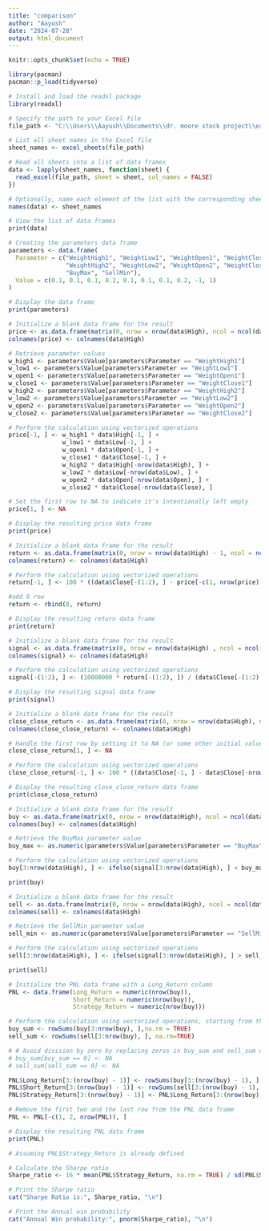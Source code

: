 ```yaml
---
title: "comparison"
author: "Aayush"
date: "2024-07-28"
output: html_document
---
```


```r
knitr::opts_chunk$set(echo = TRUE)
```


```r
library(pacman)
pacman::p_load(tidyverse)

```

```r
# Install and load the readxl package
library(readxl)

# Specify the path to your Excel file
file_path <- "C:\\Users\\Aayush\\Documents\\dr. moore stock project\\excel files\\Liquidity.xlsx"

# List all sheet names in the Excel file
sheet_names <- excel_sheets(file_path)

# Read all sheets into a list of data frames
data <- lapply(sheet_names, function(sheet) {
  read_excel(file_path, sheet = sheet, col_names = FALSE)
})

# Optionally, name each element of the list with the corresponding sheet name
names(data) <- sheet_names

# View the list of data frames
print(data)

```



```r

# Creating the parameters data frame
parameters <- data.frame(
  Parameter = c("WeightHigh1", "WeightLow1", "WeightOpen1", "WeightClose1",
                "WeightHigh2", "WeightLow2", "WeightOpen2", "WeightClose2",
                "BuyMax", "SellMin"),
  Value = c(0.1, 0.1, 0.1, 0.2, 0.1, 0.1, 0.1, 0.2, -1, 1)
)

# Display the data frame
print(parameters)


```


```r
# Initialize a blank data frame for the result
price <- as.data.frame(matrix(0, nrow = nrow(data$High), ncol = ncol(data$High)))
colnames(price) <- colnames(data$High)

# Retrieve parameter values
w_high1 <- parameters$Value[parameters$Parameter == "WeightHigh1"]
w_low1 <- parameters$Value[parameters$Parameter == "WeightLow1"]
w_open1 <- parameters$Value[parameters$Parameter == "WeightOpen1"]
w_close1 <- parameters$Value[parameters$Parameter == "WeightClose1"]
w_high2 <- parameters$Value[parameters$Parameter == "WeightHigh2"]
w_low2 <- parameters$Value[parameters$Parameter == "WeightLow2"]
w_open2 <- parameters$Value[parameters$Parameter == "WeightOpen2"]
w_close2 <- parameters$Value[parameters$Parameter == "WeightClose2"]

# Perform the calculation using vectorized operations
price[-1, ] <- w_high1 * data$High[-1, ] +    
               w_low1 * data$Low[-1, ] +
               w_open1 * data$Open[-1, ] +
               w_close1 * data$Close[-1, ] +
               w_high2 * data$High[-nrow(data$High), ] +
               w_low2 * data$Low[-nrow(data$Low), ] +
               w_open2 * data$Open[-nrow(data$Open), ] +
               w_close2 * data$Close[-nrow(data$Close), ]

# Set the first row to NA to indicate it's intentionally left empty
price[1, ] <- NA

# Display the resulting price data frame
print(price)

```




```r
# Initialize a blank data frame for the result
return <- as.data.frame(matrix(0, nrow = nrow(data$High) - 1, ncol = ncol(data$High)))
colnames(return) <- colnames(data$High)

# Perform the calculation using vectorized operations
return[-1, ] <- 100 * ((data$Close[-(1:2), ] - price[-c(1, nrow(price)), ]) / price[-c(1, nrow(price)),  ])

#add 0 row
return <- rbind(0, return)

# Display the resulting return data frame
print(return)


```



```r
# Initialize a blank data frame for the result
signal <- as.data.frame(matrix(0, nrow = nrow(data$High) , ncol = ncol(data$High)))
colnames(signal) <- colnames(data$High)

# Perform the calculation using vectorized operations
signal[-(1:2), ] <- (10000000 * return[-(1:2), ]) / (data$Close[-(1:2), ] * data$Volume[-(1:2), ])

# Display the resulting signal data frame
print(signal)

```



```r

# Initialize a blank data frame for the result
close_close_return <- as.data.frame(matrix(0, nrow = nrow(data$High), ncol = ncol(data$High)))
colnames(close_close_return) <- colnames(data$High)

# Handle the first row by setting it to NA (or some other initial value if needed)
close_close_return[1, ] <- NA

# Perform the calculation using vectorized operations
close_close_return[-1, ] <- 100 * ((data$Close[-1, ] - data$Close[-nrow(data$Close), ]) / data$Close[-nrow(data$Close), ])

# Display the resulting close_close_return data frame
print(close_close_return)


```



```r

# Initialize a blank data frame for the result
buy <- as.data.frame(matrix(0, nrow = nrow(data$High), ncol = ncol(data$High)))
colnames(buy) <- colnames(data$High)

# Retrieve the BuyMax parameter value
buy_max <- as.numeric(parameters$Value[parameters$Parameter == "BuyMax"])

# Perform the calculation using vectorized operations
buy[3:nrow(data$High), ] <- ifelse(signal[3:nrow(data$High), ] < buy_max, 1, 0)

print(buy)

```



```r

# Initialize a blank data frame for the result
sell <- as.data.frame(matrix(0, nrow = nrow(data$High), ncol = ncol(data$High)))
colnames(sell) <- colnames(data$High)

# Retrieve the SellMin parameter value
sell_min <- as.numeric(parameters$Value[parameters$Parameter == "SellMin"])

# Perform the calculation using vectorized operations
sell[3:nrow(data$High), ] <- ifelse(signal[3:nrow(data$High), ] > sell_min, 1, 0)

print(sell)


```



```r

# Initialize the PNL data frame with a Long_Return column
PNL <- data.frame(Long_Return = numeric(nrow(buy)),
                  Short_Return = numeric(nrow(buy)),
                  Strategy_Return = numeric(nrow(buy)))

# Perform the calculation using vectorized operations, starting from the 3rd row
buy_sum <- rowSums(buy[3:nrow(buy), ],na.rm = TRUE)
sell_sum <- rowSums(sell[3:nrow(buy), ], na.rm=TRUE)

# # Avoid division by zero by replacing zeros in buy_sum and sell_sum with NA
# buy_sum[buy_sum == 0] <- NA
# sell_sum[sell_sum == 0] <- NA

PNL$Long_Return[3:(nrow(buy) - 1)] <- rowSums(buy[3:(nrow(buy) - 1), ] * close_close_return[4:nrow(close_close_return), ], na.rm = TRUE) / buy_sum
PNL$Short_Return[3:(nrow(buy) - 1)] <- rowSums(sell[3:(nrow(buy) - 1), ] * close_close_return[4:nrow(close_close_return), ],na.rm = TRUE) / sell_sum
PNL$Strategy_Return[3:(nrow(buy) - 1)] <- PNL$Long_Return[3:(nrow(buy) - 1)] - PNL$Short_Return[3:(nrow(buy) - 1)]

# Remove the first two and the last row from the PNL data frame
PNL <- PNL[-c(1, 2, nrow(PNL)), ]

# Display the resulting PNL data frame
print(PNL)

```


```r
# Assuming PNL$Strategy_Return is already defined

# Calculate the Sharpe ratio
Sharpe_ratio <- 16 * mean(PNL$Strategy_Return, na.rm = TRUE) / sd(PNL$Strategy_Return, na.rm = TRUE)

# Print the Sharpe ratio
cat("Sharpe Ratio is:", Sharpe_ratio, "\n")

# Print the Annual win probability
cat("Annual Win probability:", pnorm(Sharpe_ratio), "\n")

```